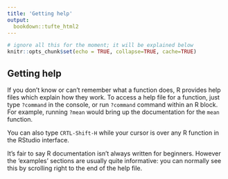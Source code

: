 ```yaml
---
title: 'Getting help'
output:
  bookdown::tufte_html2
---
```


```r
# ignore all this for the moment; it will be explained below
knitr::opts_chunk$set(echo = TRUE, collapse=TRUE, cache=TRUE)
```


## Getting help {- #getting-help}

If you don't know or can't remember what a function does, R provides help files which explain how they work.
To access a help file for a function, just type `?command` in the console, or run `?command` command within an R block. For example, running `?mean` would bring up the documentation for the `mean` function.

You can also type `CRTL-Shift-H` while your cursor is over any R function in the RStudio interface.

It's fair to say R documentation isn't always written for beginners. However the 'examples' sections are usually quite informative: you can normally see this by scrolling right to the end of the help file.

